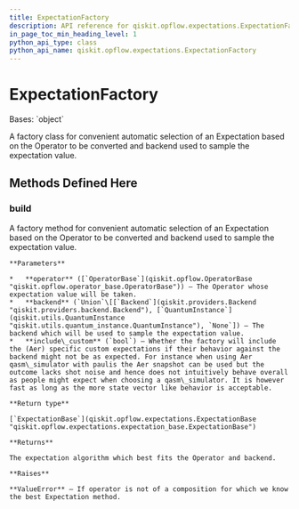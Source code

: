```yaml
---
title: ExpectationFactory
description: API reference for qiskit.opflow.expectations.ExpectationFactory
in_page_toc_min_heading_level: 1
python_api_type: class
python_api_name: qiskit.opflow.expectations.ExpectationFactory
---
```


# ExpectationFactory

<Class id="qiskit.opflow.expectations.ExpectationFactory" isDedicatedPage={true} github="https://github.com/qiskit/qiskit/tree/stable/0.21/qiskit/opflow/expectations/expectation_factory.py" signature="ExpectationFactory">
  Bases: `object`

  A factory class for convenient automatic selection of an Expectation based on the Operator to be converted and backend used to sample the expectation value.

  ## Methods Defined Here

  ### build

  <Function id="qiskit.opflow.expectations.ExpectationFactory.build" name="build" signature="static ExpectationFactory.build(operator, backend=None, include_custom=True)">
    A factory method for convenient automatic selection of an Expectation based on the Operator to be converted and backend used to sample the expectation value.

    **Parameters**

    *   **operator** ([`OperatorBase`](qiskit.opflow.OperatorBase "qiskit.opflow.operator_base.OperatorBase")) – The Operator whose expectation value will be taken.
    *   **backend** (`Union`\[[`Backend`](qiskit.providers.Backend "qiskit.providers.backend.Backend"), [`QuantumInstance`](qiskit.utils.QuantumInstance "qiskit.utils.quantum_instance.QuantumInstance"), `None`]) – The backend which will be used to sample the expectation value.
    *   **include\_custom** (`bool`) – Whether the factory will include the (Aer) specific custom expectations if their behavior against the backend might not be as expected. For instance when using Aer qasm\_simulator with paulis the Aer snapshot can be used but the outcome lacks shot noise and hence does not intuitively behave overall as people might expect when choosing a qasm\_simulator. It is however fast as long as the more state vector like behavior is acceptable.

    **Return type**

    [`ExpectationBase`](qiskit.opflow.expectations.ExpectationBase "qiskit.opflow.expectations.expectation_base.ExpectationBase")

    **Returns**

    The expectation algorithm which best fits the Operator and backend.

    **Raises**

    **ValueError** – If operator is not of a composition for which we know the best Expectation method.
  </Function>
</Class>

